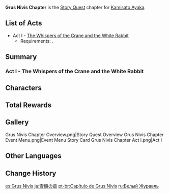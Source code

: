 {{Chapter Infobox
|image           = Grus Nivis Chapter.png
|character       = Kamisato Ayaka
|type            = Story
|short           = Grus Nivis
}}
'''Grus Nivis Chapter''' is the [[Story Quest]] chapter for  [[Kamisato Ayaka]].

==List of Acts==
* Act I - [[The Whispers of the Crane and the White Rabbit]]
** Requirements: {{Quest|30;The Immovable God and the Eternal Euthymia|requirements=1}}.

==Summary==
===Act I - The Whispers of the Crane and the White Rabbit===
{{Main|The Whispers of the Crane and the White Rabbit}}
{{Description|An old notebook brings a forgotten name to light.<br>"[[Tsubaki]]" &mdash; a personality that shines through the pages like a brilliant red flower against a field of snow, and old friend of Ayaka's mother's who has now captivated Ayaka herself...<br>It's time to meet this extraordinary individual in the flesh! Take a greeting gift, prepare yourself, and join Ayaka on this journey of discovery.}}
{{Transclude|The Whispers of the Crane and the White Rabbit|Summary}}

==Characters==
{{Character Appearances|type=Chapter}}

==Total Rewards==
{{Quest Rewards List}}

==Gallery==
<gallery>
Grus Nivis Chapter Overview.png|Story Quest Overview
Grus Nivis Chapter Event Menu.png|Event Menu
Story Card Grus Nivis Chapter Act I.png|Act I
</gallery>

==Other Languages==
{{Other Languages
|en       = Grus Nivis Chapter
|zhs      = 雪鹤之章
|zhs_rm   = Xuěhè zhī Zhāng
|zht      = 雪鶴之章
|zht_rm   = Xuěhè zhī Zhāng
|zh_tl    = Chapter of the Snow Crane
|ja       = 雪鶴の章
|ja_rm    = Yukitsuru no Shou{{Assumed}}
|ja_tl    = Chapter of the Snow Crane
|ko       = 설학<->의 장
|ko_rm    = Seolhak-ui Jang
|ko_tl    = Snow Crane Chapter
|es       = Grus Nivis
|fr       = Grus Nivis
|ru       = Снежный журавль
|ru_tl    = Snow Crane
|th       = บทแห่งกระเรียนหิมะ
|th_rm    = Bot haeng Kra-rian Hi-ma
|th_tl    = Chapter of the Snow Crane
|vi       = {{tt|Chương|章}} {{tt|Tuyết Hạc|雪鹤}}
|vi_tl    = <!--Snow-Crane Chapter-->{{Sino|vi|part=1}}
|de       = Grus Nivis
|id       = Chapter Grus Nivis
|pt       = Capítulo de Grus Nivis
|pt_tl    = 
|tr       = Kar Turnası Bölümü
|tr_tl    = Snow Crane Chapter
|it       = Capitolo della Grus Nivis
|it_tl    = 
}}

==Change History==
{{Change History|2.0}}

[[es:Grus Nivis]]
[[ja:雪鶴の章]]
[[pt-br:Capítulo de Grus Nivis]]
[[ru:Белый Журавль]]